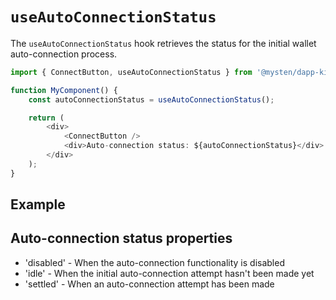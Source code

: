
# `useAutoConnectionStatus`

The `useAutoConnectionStatus` hook retrieves the status for the initial wallet auto-connection
process.

```ts
import { ConnectButton, useAutoConnectionStatus } from '@mysten/dapp-kit';

function MyComponent() {
	const autoConnectionStatus = useAutoConnectionStatus();

	return (
		<div>
			<ConnectButton />
			<div>Auto-connection status: ${autoConnectionStatus}</div>
		</div>
	);
}
```

## Example

<UseAutoConnectionStatusExample />

## Auto-connection status properties

- 'disabled' - When the auto-connection functionality is disabled
- 'idle' - When the initial auto-connection attempt hasn't been made yet
- 'settled' - When an auto-connection attempt has been made
